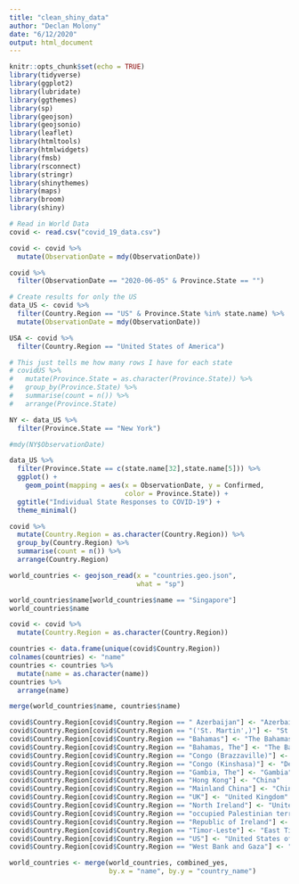 ```yaml
---
title: "clean_shiny_data"
author: "Declan Molony"
date: "6/12/2020"
output: html_document
---
```


```r
knitr::opts_chunk$set(echo = TRUE)
library(tidyverse)
library(ggplot2)
library(lubridate)
library(ggthemes)
library(sp)
library(geojson)
library(geojsonio)
library(leaflet)
library(htmltools)
library(htmlwidgets)
library(fmsb)
library(rsconnect)
library(stringr)
library(shinythemes)
library(maps)
library(broom)
library(shiny)
```

```r
# Read in World Data
covid <- read.csv("covid_19_data.csv")

covid <- covid %>% 
  mutate(ObservationDate = mdy(ObservationDate))

covid %>% 
  filter(ObservationDate == "2020-06-05" & Province.State == "")

# Create results for only the US
data_US <- covid %>%
  filter(Country.Region == "US" & Province.State %in% state.name) %>%
  mutate(ObservationDate = mdy(ObservationDate))

USA <- covid %>% 
  filter(Country.Region == "United States of America")

# This just tells me how many rows I have for each state
# covidUS %>% 
#   mutate(Province.State = as.character(Province.State)) %>% 
#   group_by(Province.State) %>% 
#   summarise(count = n()) %>% 
#   arrange(Province.State)
```

```r
NY <- data_US %>% 
  filter(Province.State == "New York")

#mdy(NY$ObservationDate)
```

```r
data_US %>% 
  filter(Province.State == c(state.name[32],state.name[5])) %>% 
  ggplot() +
    geom_point(mapping = aes(x = ObservationDate, y = Confirmed, 
                             color = Province.State)) +
  ggtitle("Individual State Responses to COVID-19") +
  theme_minimal()
```

```r
covid %>% 
  mutate(Country.Region = as.character(Country.Region)) %>% 
  group_by(Country.Region) %>% 
  summarise(count = n()) %>% 
  arrange(Country.Region)

```

```r
world_countries <- geojson_read(x = "countries.geo.json", 
                                what = "sp")

world_countries$name[world_countries$name == "Singapore"]
world_countries$name
```

```r
covid <- covid %>% 
  mutate(Country.Region = as.character(Country.Region))

countries <- data.frame(unique(covid$Country.Region))
colnames(countries) <- "name"
countries <- countries %>% 
  mutate(name = as.character(name))
countries %>% 
  arrange(name)

merge(world_countries$name, countries$name)
```

```r
covid$Country.Region[covid$Country.Region == " Azerbaijan"] <- "Azerbaijan"
covid$Country.Region[covid$Country.Region == "('St. Martin',)"] <- "St. Martin"
covid$Country.Region[covid$Country.Region == "Bahamas"] <- "The Bahamas"
covid$Country.Region[covid$Country.Region == "Bahamas, The"] <- "The Bahamas"
covid$Country.Region[covid$Country.Region == "Congo (Brazzaville)"] <- "Republic of the Congo"
covid$Country.Region[covid$Country.Region == "Congo (Kinshasa)"] <- "Democratic Republic of the Congo"
covid$Country.Region[covid$Country.Region == "Gambia, The"] <- "Gambia"
covid$Country.Region[covid$Country.Region == "Hong Kong"] <- "China"
covid$Country.Region[covid$Country.Region == "Mainland China"] <- "China"
covid$Country.Region[covid$Country.Region == "UK"] <- "United Kingdom"
covid$Country.Region[covid$Country.Region == "North Ireland"] <- "United Kingdom"
covid$Country.Region[covid$Country.Region == "occupied Palestinian territory"] <- "Palestine"
covid$Country.Region[covid$Country.Region == "Republic of Ireland"] <- "Ireland"
covid$Country.Region[covid$Country.Region == "Timor-Leste"] <- "East Timor"
covid$Country.Region[covid$Country.Region == "US"] <- "United States of America"
covid$Country.Region[covid$Country.Region == "West Bank and Gaza"] <- "West Bank"


```


```r
world_countries <- merge(world_countries, combined_yes,
                         by.x = "name", by.y = "country_name")
```




























